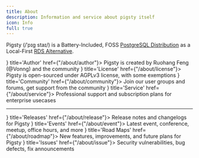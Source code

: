 ```yaml
---
title: About
description: Information and service about pigsty itself
icon: Info
full: true
---
```




<span className="text-black font-black">Pigsty</span> <span className="text-fd-muted-foreground text-sm">(/ˈpɪɡ staɪ/)</span>
is a Battery-Included, FOSS <a href="/intro/distro"><span className="text-sky-700 font-black">PostgreSQL Distribution</span></a>
as a Local-First <a href="/intro/rds"><span className="text-amber-600 font-black">RDS Alternative</span></a>.

<Cards>
    <Card icon={<ScanFace className="text-sky-700" />} title='Author' href={"/about/author"}>
        Pigsty is created by Ruohang Feng (@Vonng) and the community
    </Card>
    <Card icon={<ScaleIcon className="text-red-600" />} title='License' href={"/about/license"}>
        Pigsty is open-sourced under AGPLv3 license, with some exemptions
    </Card>
    <Card icon={<SearchIcon className={"text-green-400"} />} title='Community' href={"/about/community"}>
        Join our user groups and forums, get support from the community
    </Card>
    <Card icon={<ToyBrickIcon className={"text-orange-500"} />} title='Service' href={"/about/service"}>
        Professional support and subscription plans for enterprise usecases
    </Card>
</Cards>


--------

<Cards>
    <Card icon={<ClipboardList className="text-sky-700" />} title='Releases' href={"/about/release"}>
        Release notes and changelogs for Pigsty
    </Card>
    <Card icon={<Newspaper className="text-green-600" />} title='Events' href={"/about/event"}>
        Latest event, conference, meetup, office hours, and more
    </Card>
    <Card icon={<Map className="text-amber-500" />} title='Road Maps' href={"/about/roadmap"}>
        New features, improvements, and future plans for Pigsty
    </Card>
    <Card icon={<Bug className={"text-red-700"} />} title='Issues' href={"/about/issue"}>
        Security vulnerabilities, bug defects, fix announcements
    </Card>

</Cards>

